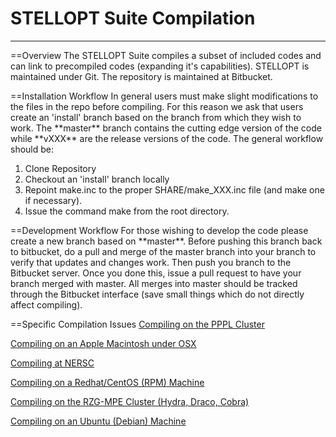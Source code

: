 =STELLOPT Suite Compilation= 

----
==Overview
The STELLOPT Suite compiles a subset of included codes and can link to precompiled codes (expanding it's capabilities).  STELLOPT is maintained under Git.  The repository is maintained at Bitbucket.

==Installation Workflow
In general users must make slight modifications to the files in the repo before compiling.  For this reason we ask that users create an 'install' branch based on the branch from which they wish to work.  The **master** branch contains the cutting edge version of the code while **vXXX** are the release versions of the code.  The general workflow should be:
# Clone Repository
# Checkout an 'install' branch locally
# Repoint make.inc to the proper SHARE/make_XXX.inc file (and make one if necessary).
# Issue the command make from the root directory.

==Development Workflow
For those wishing to develop the code please create a new branch based on **master**.  Before pushing this branch back to bitbucket, do a pull and merge of the master branch into your branch to verify that updates and changes work.  Then push you branch to the Bitbucket server.  Once you done this, issue a pull request to have your branch merged with master.  All merges into master should be tracked through the Bitbucket interface (save small things which do not directly affect compiling).

==Specific Compilation Issues 
[[STELLOPT Compilation at PPPL|Compiling on the PPPL Cluster]]

[[STELLOPT Compilation OSX|Compiling on an Apple Macintosh under OSX]]

[[STELLOPT Compilation at NERSC|Compiling at NERSC]]

[[STELLOPT Compilation CentOS|Compiling on a Redhat/CentOS (RPM) Machine]]

[[STELLOPT Compilation on Hydra (RZG-MPG)|Compiling on the RZG-MPE Cluster (Hydra, Draco, Cobra)]]

[[STELLOPT Compilation Ubuntu|Compiling on an Ubuntu (Debian) Machine]]